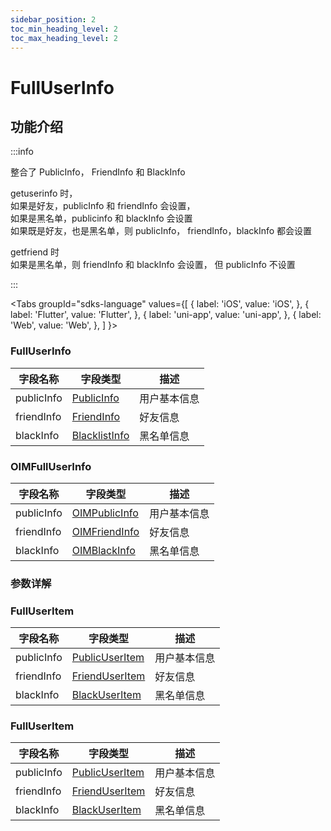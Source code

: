 ```yaml
---
sidebar_position: 2
toc_min_heading_level: 2
toc_max_heading_level: 2
---
```


# FullUserInfo

## 功能介绍

:::info

整合了 PublicInfo， FriendInfo 和 BlackInfo

getuserinfo 时，  
 如果是好友，publicInfo 和 friendInfo 会设置，  
 如果是黑名单，publicinfo 和 blackInfo 会设置  
 如果既是好友，也是黑名单，则 publicInfo， friendInfo，blackInfo 都会设置

getfriend 时  
 如果是黑名单，则 friendInfo 和 blackInfo 会设置， 但 publicInfo 不设置

:::

<Tabs
groupId="sdks-language"
values={[
{ label: 'iOS', value: 'iOS', },
{ label: 'Flutter', value: 'Flutter', },
{ label: 'uni-app', value: 'uni-app', },
{ label: 'Web', value: 'Web', },
]
}>

<TabItem value="Flutter">

### FullUserInfo

| 字段名称         | 字段类型                                               | 描述                                                   |
| ---------------- | ------------------------------------------------------ | ------------------------------------------------------ |
| publicInfo       | [PublicInfo](/class/user/publicInfo.mdx)   | 用户基本信息|
| friendInfo       | [FriendInfo](/class/friend/friendInfo.mdx) | 好友信息   |
| blackInfo        | [BlacklistInfo](/class/friend/blackInfo.mdx)   | 黑名单信息 |

</TabItem>

<TabItem value="iOS">

### OIMFullUserInfo

| 字段名称         | 字段类型                                               | 描述                                                   |
| ---------------- | ------------------------------------------------------ | ------------------------------------------------------ |
| publicInfo       | [OIMPublicInfo](/class/user/publicInfo.mdx)   | 用户基本信息|
| friendInfo       | [OIMFriendInfo](/class/friend/friendInfo.mdx) | 好友信息   |
| blackInfo        | [OIMBlackInfo](/class/friend/blackInfo.mdx)   | 黑名单信息 |

</TabItem>

<TabItem value="Android">

### 参数详解

</TabItem>

<TabItem value="Web">

### FullUserItem

| 字段名称   | 字段类型                                                | 描述                                                   |
| ---------- | ------------------------------------------------------- | ------------------------------------------------------ |
| publicInfo | [PublicUserItem](/class/user/publicInfo.mdx)   | 用户基本信息|
| friendInfo | [FriendUserItem](/class/friend/friendInfo.mdx) | 好友信息   |
| blackInfo  | [BlackUserItem](/class/friend/blackInfo.mdx)   | 黑名单信息 |

</TabItem>

<TabItem value="uni-app">

### FullUserItem

| 字段名称   | 字段类型                                                | 描述                                                   |
| ---------- | ------------------------------------------------------- | ------------------------------------------------------ |
| publicInfo | [PublicUserItem](/class/user/publicInfo.mdx)   | 用户基本信息|
| friendInfo | [FriendUserItem](/class/friend/friendInfo.mdx) | 好友信息   |
| blackInfo  | [BlackUserItem](/class/friend/blackInfo.mdx)   | 黑名单信息 |

</TabItem>

</Tabs>
